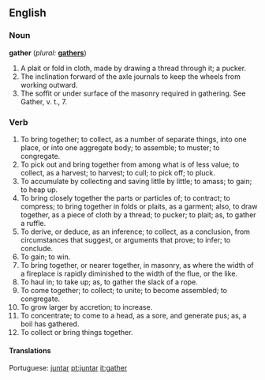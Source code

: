 ==English==

===Noun===
'''gather'''  (''plural:'' '''[[gathers]]''')
#A plait or fold in cloth, made by drawing a thread through it; a pucker.
#The inclination forward of the axle journals to keep the wheels from working outward.
#The soffit or under surface of the masonry required in gathering. See Gather, v. t., 7.

===Verb===
{{en-infl-reg-consonant|gather||}}
#To bring together; to collect, as a number of separate things, into one place, or into one aggregate body; to assemble; to muster; to congregate.
#To pick out and bring together from among what is of less value; to collect, as a harvest; to harvest; to cull; to pick off; to pluck.
#To accumulate by collecting and saving little by little; to amass; to gain; to heap up.
#To bring closely together the parts or particles of; to contract; to compress; to bring together in folds or plaits, as a garment; also, to draw together, as a piece of cloth by a thread; to pucker; to plait; as, to gather a ruffle.
#To derive, or deduce, as an inference; to collect, as a conclusion, from circumstances that suggest, or arguments that prove; to infer; to conclude.
#To gain; to win.
#To bring together, or nearer together, in masonry, as where the width of a fireplace is rapidly diminished to the width of the flue, or the like.
#To haul in; to take up; as, to gather the slack of a rope.
#To come together; to collect; to unite; to become assembled; to congregate.
#To grow larger by accretion; to increase.
#To concentrate; to come to a head, as a sore, and generate pus; as, a boil has gathered.
#To collect or bring things together.

====Translations====
Portuguese: [[juntar]] [[pt:juntar]]
[[it:gather]]